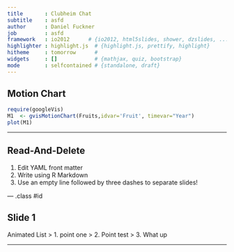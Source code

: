 ```yaml
---
title       : Clubheim Chat
subtitle    : asfd
author      : Daniel Fuckner
job         : asfd
framework   : io2012      # {io2012, html5slides, shower, dzslides, ...}
highlighter : highlight.js  # {highlight.js, prettify, highlight}
hitheme     : tomorrow      # 
widgets     : []            # {mathjax, quiz, bootstrap}
mode        : selfcontained # {standalone, draft}
---
```

## Motion Chart

```r
require(googleVis)
M1  <- gvisMotionChart(Fruits,idvar='Fruit', timevar="Year")
plot(M1)
```

---

## Read-And-Delete

1. Edit YAML front matter
2. Write using R Markdown
3. Use an empty line followed by three dashes to separate slides!

--- .class #id 

## Slide 1

Animated List
> 1. point one
> 2. Point test
> 3. What up

---




